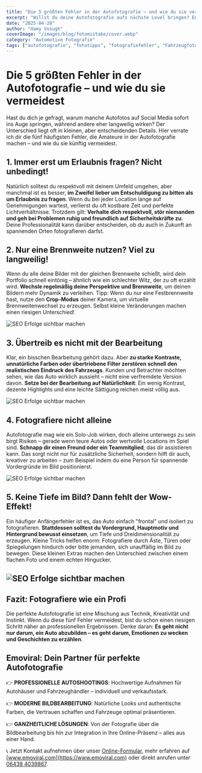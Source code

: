 ```yaml
---
title: "Die 5 größten Fehler in der Autofotografie – und wie du sie vermeidest"
excerpt: "Willst du deine Autofotografie aufs nächste Level bringen? Entdecke die fünf häufigsten Fehler, die Amateure machen – und lerne, wie du Fotos wie ein Profi schießt."
date: "2025-04-28"
author: "Hamy Vosugh"
coverImage: "/images/blog/fotomistake/cover.webp"
category: "Automotive Fotografie"
tags: ["autofotografie", "fototipps", "fotografiefehler", "Fahrzeugfotografie"]
---
```


# Die 5 größten Fehler in der Autofotografie – und wie du sie vermeidest

Hast du dich je gefragt, warum manche Autofotos auf Social Media sofort ins Auge springen, während andere eher langweilig wirken? Der Unterschied liegt oft in kleinen, aber entscheidenden Details. Hier verrate ich dir die fünf häufigsten Fehler, die Amateure in der Autofotografie machen – und wie du sie künftig vermeidest.

## 1. Immer erst um Erlaubnis fragen? Nicht unbedingt!

Natürlich solltest du respektvoll mit deinem Umfeld umgehen, aber manchmal ist es besser, **im Zweifel lieber um Entschuldigung zu bitten als um Erlaubnis zu fragen**. Wenn du bei jeder Location lange auf Genehmigungen wartest, verlierst du oft kostbare Zeit und perfekte Lichtverhältnisse. Trotzdem gilt: **Verhalte dich respektvoll, stör niemanden und geh bei Problemen ruhig und freundlich auf Sicherheitskräfte zu**. Deine Professionalität kann darüber entscheiden, ob du auch in Zukunft an spannenden Orten fotografieren darfst.


## 2. Nur eine Brennweite nutzen? Viel zu langweilig!

Wenn du alle deine Bilder mit der gleichen Brennweite schießt, wird dein Portfolio schnell eintönig – ähnlich wie ein schlechter Witz, der zu oft erzählt wird. **Wechsle regelmäßig deine Perspektive und Brennweite**, um deinen Bildern mehr Dynamik zu verleihen. Tipp: Wenn du nur eine Festbrennweite hast, nutze den **Crop-Modus** deiner Kamera, um virtuelle Brennweitenwechsel zu erzeugen. Selbst kleine Veränderungen machen einen riesigen Unterschied!

![SEO Erfolge sichtbar machen](/images/blog/fotomistake/c2.webp)

## 3. Übertreib es nicht mit der Bearbeitung

Klar, ein bisschen Bearbeitung gehört dazu. Aber **zu starke Kontraste, unnatürliche Farben oder übertriebene Filter zerstören schnell den realistischen Eindruck des Fahrzeugs**. Kunden und Betrachter möchten sehen, wie das Auto wirklich aussieht – nicht eine verfremdete Version davon. **Setze bei der Bearbeitung auf Natürlichkeit**: Ein wenig Kontrast, dezente Highlights und eine leichte Sättigung reichen meist völlig aus.

![SEO Erfolge sichtbar machen](/images/blog/fotomistake/c3.webp)

## 4. Fotografiere nicht alleine

Autofotografie mag wie ein Solo-Job wirken, doch alleine unterwegs zu sein birgt Risiken – gerade wenn teure Autos oder wertvolle Locations im Spiel sind. **Schnapp dir einen Freund oder ein Teammitglied**, das dir assistieren kann. Das sorgt nicht nur für zusätzliche Sicherheit, sondern hilft dir auch, kreativer zu arbeiten – zum Beispiel indem du eine Person für spannende Vordergründe im Bild positionierst.

![SEO Erfolge sichtbar machen](/images/blog/fotomistake/c4.webp)

## 5. Keine Tiefe im Bild? Dann fehlt der Wow-Effekt!

Ein häufiger Anfängerfehler ist es, das Auto einfach "frontal" und isoliert zu fotografieren. **Stattdessen solltest du Vordergrund, Hauptmotiv und Hintergrund bewusst einsetzen**, um Tiefe und Dreidimensionalität zu erzeugen. Kleine Tricks helfen enorm: Fotografiere durch Äste, Türen oder Spiegelungen hindurch oder bitte jemanden, sich unauffällig im Bild zu bewegen. Diese kleinen Extras machen den Unterschied zwischen einem flachen Foto und einem echten Hingucker.

![SEO Erfolge sichtbar machen](/images/blog/fotomistake/c5.webp)
---

## Fazit: Fotografiere wie ein Profi

Die perfekte Autofotografie ist eine Mischung aus Technik, Kreativität und Instinkt. Wenn du diese fünf Fehler vermeidest, bist du schon einen riesigen Schritt näher an professionellen Ergebnissen. Denke daran: **Es geht nicht nur darum, ein Auto abzubilden – es geht darum, Emotionen zu wecken und Geschichten zu erzählen**.

## Emoviral: Dein Partner für perfekte Autofotografie

👉 **PROFESSIONELLE AUTOSHOOTINGS**: Hochwertige Aufnahmen für Autohäuser und Fahrzeughändler – individuell und verkaufsstark.

👉 **MODERNE BILDBEARBEITUNG**: Natürliche Looks und authentische Farben, die Vertrauen schaffen und Fahrzeuge optimal präsentieren.

👉 **GANZHEITLICHE LÖSUNGEN**: Von der Fotografie über die Bildbearbeitung bis hin zur Integration in Ihre Online-Präsenz – alles aus einer Hand.

📞 Jetzt Kontakt aufnehmen über unser [Online-Formular](/kontakt), mehr erfahren auf [www.emoviral.com](https://www.emoviral.com) oder direkt anrufen unter [06438 4039867](tel:064384039867).